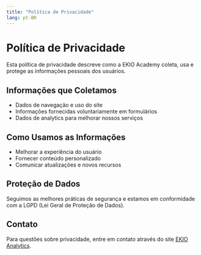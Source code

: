 ```yaml
---
title: "Política de Privacidade"
lang: pt-BR
---
```


# Política de Privacidade

Esta política de privacidade descreve como a EKIO Academy coleta, usa e protege as informações pessoais dos usuários.

## Informações que Coletamos

- Dados de navegação e uso do site
- Informações fornecidas voluntariamente em formulários
- Dados de analytics para melhorar nossos serviços

## Como Usamos as Informações

- Melhorar a experiência do usuário
- Fornecer conteúdo personalizado
- Comunicar atualizações e novos recursos

## Proteção de Dados

Seguimos as melhores práticas de segurança e estamos em conformidade com a LGPD (Lei Geral de Proteção de Dados).

## Contato

Para questões sobre privacidade, entre em contato através do site [EKIO Analytics](https://ekio.com.br/contato).